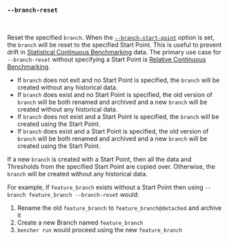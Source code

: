 
### `--branch-reset`

<br />

Reset the specified `branch`.
When the [`--branch-start-point`][branch start point] option is set,
the `branch` will be reset to the specified Start Point.
This is useful to prevent drift in [Statistical Continuous Benchmarking][statistical continuous benchmarking] data.
The primary use case for `--branch-reset` without specifying a Start Point
is [Relative Continuous Benchmarking][relative continuous benchmarking].

- If `branch` does not exit and no Start Point is specified, the `branch` will be created without any historical data.
- If `branch` does exist and no Start Point is specified,
  the old version of `branch` will be both renamed and archived
  and a new `branch` will be created without any historical data.
- If `branch` does not exist and a Start Point is specified,
  the `branch` will be created using the Start Point.
- If `branch` does exist and a Start Point is specified,
  the old version of `branch` will be both renamed and archived
  and a new `branch` will be created using the Start Point.

If a new `branch` is created with a Start Point,
then all the data and Thresholds from the specified Start Point are copied over.
Otherwise, the `branch` will be created without any historical data.

For example, if `feature_branch` exists without a Start Point
then using `--branch feature_branch --branch-reset`
would:

1. Rename the old `feature_branch` to `feature_branch@detached` and archive it
2. Create a new Branch named `feature_branch`
3. `bencher run` would proceed using the new `feature_branch`

[statistical continuous benchmarking]: /docs/how-to/track-benchmarks/#statistical-continuous-benchmarking
[relative continuous benchmarking]: /docs/how-to/track-benchmarks/#relative-continuous-benchmarking

[branch start point]: #--branch-start-point-branch